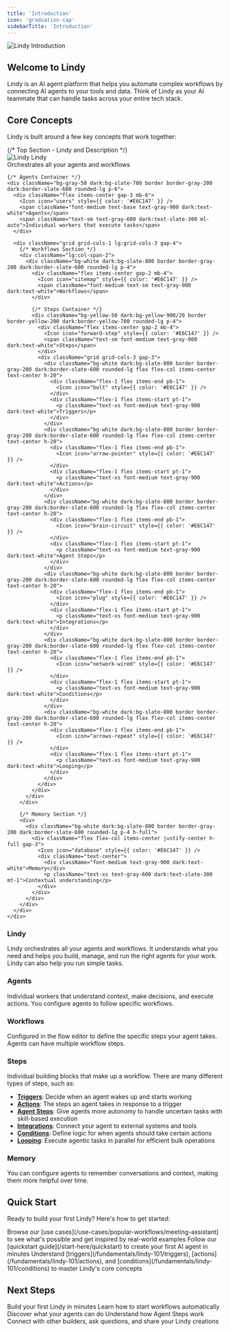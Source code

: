 ```yaml
---
title: 'Introduction'
icon: 'graduation-cap'
sidebarTitle: 'Introduction'
---
```

<Frame>
  <img src="/lindy-brand-assets/intro.jpg" alt="Lindy Introduction" />
</Frame>

## Welcome to Lindy

Lindy is an AI agent platform that helps you automate complex workflows by connecting AI agents to your tools and data. Think of Lindy as your AI teammate that can handle tasks across your entire tech stack.

## Core Concepts

Lindy is built around a few key concepts that work together:

<div className="not-prose my-8">
  <div className="max-w-4xl mx-auto border border-yellow-400 dark:border-yellow-500 rounded-xl p-6">
    {/* Top Section - Lindy and Description */}
    <div className="flex items-center justify-between mb-6">
      <div className="flex items-center gap-3">
        <img src="/lindy-brand-assets/256-2.png" alt="Lindy" style={{ maxHeight: '20px', maxWidth: '20px' }} />
        <span className="font-medium text-lg text-gray-900 dark:text-white">Lindy</span>
      </div>
      <span className="text-sm text-gray-600 dark:text-slate-300">Orchestrates all your agents and workflows</span>
    </div>
    
    {/* Agents Container */}
    <div className="bg-gray-50 dark:bg-slate-700 border border-gray-200 dark:border-slate-600 rounded-lg p-6">
      <div className="flex items-center gap-3 mb-6">
        <Icon icon="users" style={{ color: '#E6C147' }} />
        <span className="font-medium text-base text-gray-900 dark:text-white">Agents</span>
        <span className="text-sm text-gray-600 dark:text-slate-300 ml-auto">Individual workers that execute tasks</span>
      </div>
      
      <div className="grid grid-cols-1 lg:grid-cols-3 gap-4">
        {/* Workflows Section */}
        <div className="lg:col-span-2">
          <div className="bg-white dark:bg-slate-800 border border-gray-200 dark:border-slate-600 rounded-lg p-4">
            <div className="flex items-center gap-2 mb-4">
              <Icon icon="sitemap" style={{ color: '#E6C147' }} />
              <span className="font-medium text-sm text-gray-900 dark:text-white">Workflows</span>
            </div>
            
            {/* Steps Container */}
            <div className="bg-yellow-50 dark:bg-yellow-900/20 border border-yellow-200 dark:border-yellow-700 rounded-lg p-4">
              <div className="flex items-center gap-2 mb-4">
                <Icon icon="forward-step" style={{ color: '#E6C147' }} />
                <span className="text-sm font-medium text-gray-900 dark:text-white">Steps</span>
              </div>
              <div className="grid grid-cols-3 gap-3">
                <div className="bg-white dark:bg-slate-800 border border-gray-200 dark:border-slate-600 rounded-lg flex flex-col items-center text-center h-20">
                  <div className="flex-1 flex items-end pb-1">
                    <Icon icon="bolt" style={{ color: '#E6C147' }} />
                  </div>
                  <div className="flex-1 flex items-start pt-1">
                    <p className="text-xs font-medium text-gray-900 dark:text-white">Triggers</p>
                  </div>
                </div>
                <div className="bg-white dark:bg-slate-800 border border-gray-200 dark:border-slate-600 rounded-lg flex flex-col items-center text-center h-20">
                  <div className="flex-1 flex items-end pb-1">
                    <Icon icon="arrow-pointer" style={{ color: '#E6C147' }} />
                  </div>
                  <div className="flex-1 flex items-start pt-1">
                    <p className="text-xs font-medium text-gray-900 dark:text-white">Actions</p>
                  </div>
                </div>
                <div className="bg-white dark:bg-slate-800 border border-gray-200 dark:border-slate-600 rounded-lg flex flex-col items-center text-center h-20">
                  <div className="flex-1 flex items-end pb-1">
                    <Icon icon="brain-circuit" style={{ color: '#E6C147' }} />
                  </div>
                  <div className="flex-1 flex items-start pt-1">
                    <p className="text-xs font-medium text-gray-900 dark:text-white">Agent Steps</p>
                  </div>
                </div>
                <div className="bg-white dark:bg-slate-800 border border-gray-200 dark:border-slate-600 rounded-lg flex flex-col items-center text-center h-20">
                  <div className="flex-1 flex items-end pb-1">
                    <Icon icon="plug" style={{ color: '#E6C147' }} />
                  </div>
                  <div className="flex-1 flex items-start pt-1">
                    <p className="text-xs font-medium text-gray-900 dark:text-white">Integrations</p>
                  </div>
                </div>
                <div className="bg-white dark:bg-slate-800 border border-gray-200 dark:border-slate-600 rounded-lg flex flex-col items-center text-center h-20">
                  <div className="flex-1 flex items-end pb-1">
                    <Icon icon="network-wired" style={{ color: '#E6C147' }} />
                  </div>
                  <div className="flex-1 flex items-start pt-1">
                    <p className="text-xs font-medium text-gray-900 dark:text-white">Conditions</p>
                  </div>
                </div>
                <div className="bg-white dark:bg-slate-800 border border-gray-200 dark:border-slate-600 rounded-lg flex flex-col items-center text-center h-20">
                  <div className="flex-1 flex items-end pb-1">
                    <Icon icon="arrows-repeat" style={{ color: '#E6C147' }} />
                  </div>
                  <div className="flex-1 flex items-start pt-1">
                    <p className="text-xs font-medium text-gray-900 dark:text-white">Looping</p>
                  </div>
                </div>
              </div>
            </div>
          </div>
        </div>
        
        {/* Memory Section */}
        <div>
          <div className="bg-white dark:bg-slate-800 border border-gray-200 dark:border-slate-600 rounded-lg p-4 h-full">
            <div className="flex flex-col items-center justify-center h-full gap-3">
              <Icon icon="database" style={{ color: '#E6C147' }} />
              <div className="text-center">
                <div className="font-medium text-gray-900 dark:text-white">Memory</div>
                <p className="text-xs text-gray-600 dark:text-slate-300 mt-1">Contextual understanding</p>
              </div>
            </div>
          </div>
        </div>
      </div>
    </div>
  </div>
</div>

### **Lindy**
Lindy orchestrates all your agents and workflows. It understands what you need and helps you build, manage, and run the right agents for your work. Lindy can also help you run simple tasks.

### **Agents**
Individual workers that understand context, make decisions, and execute actions. You configure agents to follow specific workflows.

### **Workflows**
Configured in the flow editor to define the specific steps your agent takes. Agents can have multiple workflow steps.

### **Steps**
Individual building blocks that make up a workflow. There are many different types of steps, such as:
- **[Triggers](/fundamentals/lindy-101/triggers)**: Decide when an agent wakes up and starts working
- **[Actions](/fundamentals/lindy-101/actions)**: The steps an agent takes in response to a trigger
- **[Agent Steps](/fundamentals/lindy-101/ai-agents)**: Give agents more autonomy to handle uncertain tasks with skill-based execution
- **[Integrations](/skills/popular-integrations)**: Connect your agent to external systems and tools
- **[Conditions](/fundamentals/lindy-101/conditions)**: Define logic for when agents should take certain actions
- **[Looping](/fundamentals/lindy-101/looping)**: Execute agentic tasks in parallel for efficient bulk operations

### **Memory**
You can configure agents to remember conversations and context, making them more helpful over time.

## Quick Start

Ready to build your first Lindy? Here's how to get started:

<Steps>
  <Step title="Try a template">
    Browse our [use cases](/use-cases/popular-workflows/meeting-assistant) to see what's possible and get inspired by real-world examples
  </Step>
  <Step title="Build your first agent">
    Follow our [quickstart guide](/start-here/quickstart) to create your first AI agent in minutes
  </Step>
  <Step title="Learn the basics">
    Understand [triggers](/fundamentals/lindy-101/triggers), [actions](/fundamentals/lindy-101/actions), and [conditions](/fundamentals/lindy-101/conditions) to master Lindy's core concepts
  </Step>
</Steps>

## Next Steps

<CardGroup cols={2}>
  <Card title="Quickstart Guide" href="/start-here/quickstart" icon="rocket">
    Build your first Lindy in minutes
  </Card>
  <Card title="Triggers" href="/fundamentals/lindy-101/triggers" icon="bolt">
    Learn how to start workflows automatically
  </Card>
  <Card title="Actions" href="/fundamentals/lindy-101/actions" icon="arrow-pointer">
    Discover what your agents can do
  </Card>
  <Card title="Agent Steps" href="/fundamentals/lindy-101/ai-agents" icon="brain-circuit">
    Understand how Agent Steps work
  </Card>
</CardGroup>

<Card title="Community" href="https://community.lindy.ai/join" icon="users">
  Connect with other builders, ask questions, and share your Lindy creations
</Card>